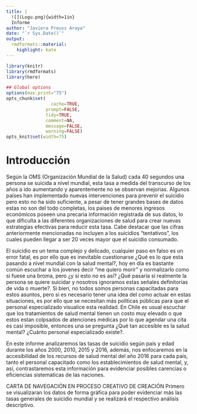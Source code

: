 ```yaml
---
title: |
  ![](Logu.png){width=1in}  
  Informe
author: "Javiera Preuss Araya"
date: "`r Sys.Date()`"
output:
  rmdformats::material:
    highlight: kate
---
```



```r
library(knitr)
library(rmdformats)
library(here)

## Global options
options(max.print="75")
opts_chunk$set(
	             cache=TRUE,
               prompt=FALSE,
               tidy=TRUE,
               comment=NA,
               message=FALSE,
               warning=FALSE)
opts_knit$set(width=75)
```


# Introducción

Según la OMS (Organización Mundial de la Salud) cada 40 segundos una persona se suicida a nivel mundial, esta tasa a medida del transcurso de los años a ido aumentando y aparentemente no se observan mejorias. Algunos países han implementado nuevas intervenciones para prevenir el suicidio pero esto no ha sido suficiente, a pesar de tener grandes bases de datos estas no son del todo completas, los paises de menores ingresos económicos poseen una precaria información registrada de sus datos, lo que dificulta a las diferentes organizaciones de salud para crear nuevas estrategias efectivas para reducir esta tasa. Cabe destacar que las cifras anteriormente mencionadas no incluyen a los suicidios "tentativos", los cuales pueden llegar a ser 20 veces mayor que el suicidio consumado.

El suicidio es un tema complejo y delicado, cualquier paso en falso es un error fatal, es por ello que es inevitable cuestionarse ¿Qué es lo que esta pasando a nivel mundial con la salud mental?, hoy en día es bastante común escuchar a los jovenes decir "me quiero morir" y normalizarlo como si fuese una broma, pero ¿y si esto no es así? ¿Qué pasaría si realmente la persona se quiere suicidar y nosotros ignoramos estas señales definitorias de vida o muerte?. Si bien, no todos somos personas capacitadas para estos asuntos, pero si es necesario tener una idea del como actuar en estas situaciones, es por ello que se necesitan más politicas públicas para que el personal especializado visualice esta realidad. En Chile es usual escuchar que los tratamientos de salud mental tienen un costo muy elevado o que estos estan colpsados de atenciones médicas por lo que agendar una cita es casi imposible, entonces una se pregunta ¿Qué tan accesible es la salud mental? ¿Cuánto personal especializado existe?. 

En este informe analizaremos las tasas de suicidio según país y edad  durante los años 2000, 2010, 2015 y 2016, además, nos enfocaremos en la accesibilidad de los recursos de salud mental del año 2016 para cada país, tanto el personal capacitado como los establecimientos de salud mental, y, así, contrastaremos esta información para evidenciar posibles carencias o eficiencias sistematicas de las naciones. 

CARTA DE NAVEGACIÓN EN PROCESO CREATIVO DE CREACIÓN
Primero se visualizaran los datos de forma gráfica para poder evidenciar más las tasas generales de suicidio mundial y se realizará el respectivo análisis descriptivo.








